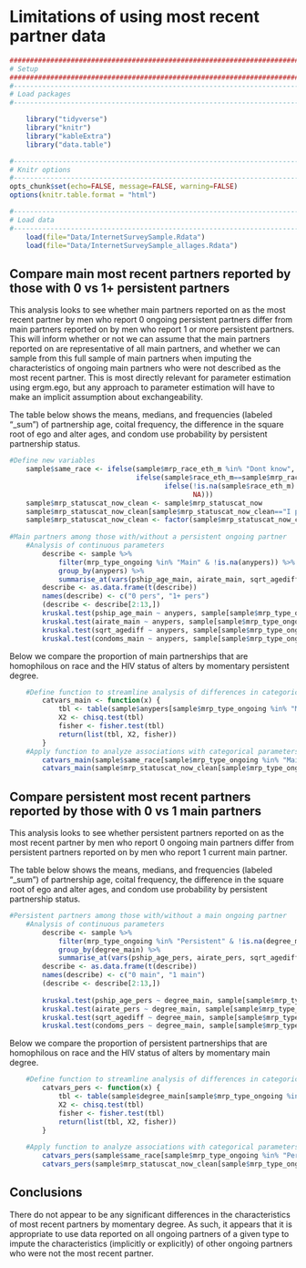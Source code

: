 # Limitations of using most recent partner data {#mrp_limitations}

```r
####################################################################################
# Setup
####################################################################################
#-----------------------------------------------------------------------------------
# Load packages
#-----------------------------------------------------------------------------------

    library("tidyverse")
    library("knitr")
    library("kableExtra")
    library("data.table")

#-----------------------------------------------------------------------------------
# Knitr options
#-----------------------------------------------------------------------------------
opts_chunk$set(echo=FALSE, message=FALSE, warning=FALSE)
options(knitr.table.format = "html") 

#-----------------------------------------------------------------------------------
# Load data
#-----------------------------------------------------------------------------------
    load(file="Data/InternetSurveySample.Rdata")
    load(file="Data/InternetSurveySample_allages.Rdata")
```

## Compare main most recent partners reported by those with 0 vs 1+ persistent partners
This analysis looks to see whether main partners reported on as the most recent partner by men who report 0 ongoing persistent partners differ from main partners reported on by men who report 1 or more persistent partners. This will inform whether or not we can assume that the main partners reported on are representative of all main partners, and whether we can sample from this full sample of main partners when imputing the characteristics of ongoing main partners who were not described as the most recent partner. This is most directly relevant for parameter estimation using ergm.ego, but any approach to parameter estimation will have to make an implicit assumption about exchangeability.

The table below shows the means, medians, and frequencies (labeled "_sum") of partnership age, coital frequency, the difference in the square root of ego and alter ages, and condom use probability by persistent partnership status.

```r

#Define new variables
    sample$same_race <- ifelse(sample$mrp_race_eth_m %in% "Dont know", NA,
                               ifelse(sample$race_eth_m==sample$mrp_race_eth_m, 1, 
                                      ifelse(!is.na(sample$race_eth_m) & !is.na(sample$mrp_race_eth_m), 0,
                                             NA)))
    sample$mrp_statuscat_now_clean <- sample$mrp_statuscat_now
    sample$mrp_statuscat_now_clean[sample$mrp_statuscat_now_clean=="I prefer not to answer"] <- NA
    sample$mrp_statuscat_now_clean <- factor(sample$mrp_statuscat_now_clean)
    
#Main partners among those with/without a persistent ongoing partner
    #Analysis of continuous parameters
        describe <- sample %>%
            filter(mrp_type_ongoing %in% "Main" & !is.na(anypers)) %>%
            group_by(anypers) %>%
            summarise_at(vars(pship_age_main, airate_main, sqrt_agediff, condoms_main), funs(mean(., na.rm=TRUE), median(., na.rm=TRUE), sum(!is.na(.))))
        describe <- as.data.frame(t(describe))
        names(describe) <- c("0 pers", "1+ pers")
        (describe <- describe[2:13,])
        kruskal.test(pship_age_main ~ anypers, sample[sample$mrp_type_ongoing %in% "Main",])
        kruskal.test(airate_main ~ anypers, sample[sample$mrp_type_ongoing %in% "Main",])
        kruskal.test(sqrt_agediff ~ anypers, sample[sample$mrp_type_ongoing %in% "Main",])
        kruskal.test(condoms_main ~ anypers, sample[sample$mrp_type_ongoing %in% "Main",])
```

Below we compare the proportion of main partnerships that are homophilous on race and the HIV status of alters by momentary persistent degree. 
```r
    #Define function to streamline analysis of differences in categorical parameters
        catvars_main <- function(x) {
            tbl <- table(sample$anypers[sample$mrp_type_ongoing %in% "Main"], x)
            X2 <- chisq.test(tbl)
            fisher <- fisher.test(tbl)
            return(list(tbl, X2, fisher))
        }
    #Apply function to analyze associations with categorical parameters
        catvars_main(sample$same_race[sample$mrp_type_ongoing %in% "Main"])
        catvars_main(sample$mrp_statuscat_now_clean[sample$mrp_type_ongoing %in% "Main"])
```

## Compare persistent most recent partners reported by those with 0 vs 1 main partners
This analysis looks to see whether persistent partners reported on as the most recent partner by men who report 0 ongoing main partners differ from persistent partners reported on by men who report 1 current main partner.

The table below shows the means, medians, and frequencies (labeled "_sum") of partnership age, coital frequency, the difference in the square root of ego and alter ages, and condom use probability by persistent partnership status.

```r

#Persistent partners among those with/without a main ongoing partner
    #Analysis of continuous parameters
        describe <- sample %>%
            filter(mrp_type_ongoing %in% "Persistent" & !is.na(degree_main)) %>%
            group_by(degree_main) %>%
            summarise_at(vars(pship_age_pers, airate_pers, sqrt_agediff, condoms_pers), funs(mean(., na.rm=TRUE), median(., na.rm=TRUE), sum(!is.na(.))))
        describe <- as.data.frame(t(describe))
        names(describe) <- c("0 main", "1 main")
        (describe <- describe[2:13,])
        
        kruskal.test(pship_age_pers ~ degree_main, sample[sample$mrp_type_ongoing %in% "Persistent",])
        kruskal.test(airate_pers ~ degree_main, sample[sample$mrp_type_ongoing %in% "Persistent",])
        kruskal.test(sqrt_agediff ~ degree_main, sample[sample$mrp_type_ongoing %in% "Persistent",])
        kruskal.test(condoms_pers ~ degree_main, sample[sample$mrp_type_ongoing %in% "Persistent",])
```

Below we compare the proportion of persistent partnerships that are homophilous on race and the HIV status of alters by momentary main degree.
```r
    #Define function to streamline analysis of differences in categorical parameters
        catvars_pers <- function(x) {
            tbl <- table(sample$degree_main[sample$mrp_type_ongoing %in% "Persistent"], x)
            X2 <- chisq.test(tbl)
            fisher <- fisher.test(tbl)
            return(list(tbl, X2, fisher))
        }
        
    #Apply function to analyze associations with categorical parameters
        catvars_pers(sample$same_race[sample$mrp_type_ongoing %in% "Persistent"])
        catvars_pers(sample$mrp_statuscat_now_clean[sample$mrp_type_ongoing %in% "Persistent"])
```

## Conclusions
There do not appear to be any significant differences in the characteristics of most recent partners by momentary degree. As such, it appears that it is appropriate to use data reported on all ongoing partners of a given type to impute the characteristics (implicitly or explicitly) of other ongoing partners who were not the most recent partner.
        